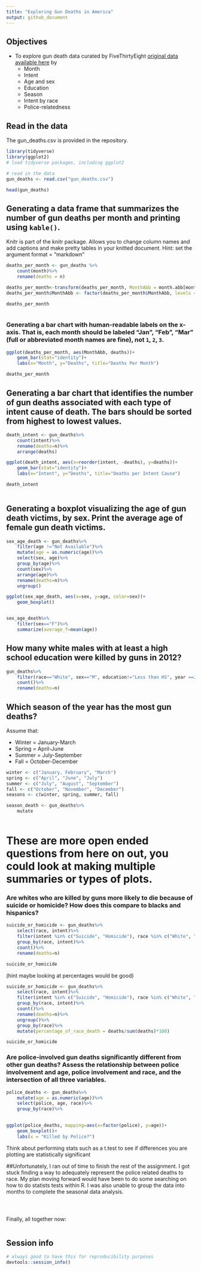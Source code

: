 ---
title: "Exploring Gun Deaths in America"
output: github_document
---

## Objectives
* To explore gun death data curated by FiveThirtyEight [original data available here](https://github.com/fivethirtyeight/guns-data) by
    * Month
    * Intent
    * Age and sex
    * Education
    * Season
    * Intent by race
    * Police-relatedness 

## Read in the data

The gun_deaths.csv is provided in the repository. 
```{r load-data, message=FALSE, warning=FALSE}
library(tidyverse)
library(ggplot2)
# load tidyverse packages, including ggplot2

# read in the data
gun_deaths <- read.csv("gun_deaths.csv")

head(gun_deaths)
```

## Generating a data frame that summarizes the number of gun deaths per month and printing using `kable()`. 

Knitr is part of the knitr package. Allows you to change column names and add captions and make pretty tables in your knitted document. Hint: set the argument format = "markdown"


```{r month, warning=FALSE}
deaths_per_month <- gun_deaths %>%
    count(month)%>%
    rename(deaths = n)

deaths_per_month<-transform(deaths_per_month, MonthAbb = month.abb[month])
deaths_per_month$MonthAbb <- factor(deaths_per_month$MonthAbb, levels = c("Jan", "Feb", "Mar", "Apr", "May", "Jun", "Jul", "Aug", "Sep", "Oct", "Nov", "Dec"))

deaths_per_month
    
```


### Generating a bar chart with human-readable labels on the x-axis. That is, each month should be labeled "Jan", "Feb", "Mar" (full or abbreviated month names are fine), not `1`, `2`, `3`.

```{r month_chart}
ggplot(deaths_per_month, aes(MonthAbb, deaths))+
    geom_bar(stat="identity")+
    labs(x="Month", y="Deaths", title="Deaths Per Month")

deaths_per_month
```

## Generating a bar chart that identifies the number of gun deaths associated with each type of intent cause of death. The bars should be sorted from highest to lowest values.

```{r intent}
death_intent <- gun_deaths%>%
    count(intent)%>%
    rename(deaths=n)%>%
    arrange(deaths)

ggplot(death_intent, aes(x=reorder(intent, -deaths), y=deaths))+
    geom_bar(stat="identity")+
    labs(x="Intent", y="Deaths", title="Deaths per Intent Cause")

death_intent
    

```

## Generating a boxplot visualizing the age of gun death victims, by sex. Print the average age of female gun death victims.

```{r age_&_sex}

sex_age_death <- gun_deaths%>%
    filter(age !="Not Available")%>%
    mutate(age = as.numeric(age))%>%
    select(sex, age)%>%
    group_by(age)%>%
    count(sex)%>%
    arrange(age)%>%
    rename(deaths=n)%>%
    ungroup()

ggplot(sex_age_death, aes(x=sex, y=age, color=sex))+
    geom_boxplot()


sex_age_death%>%
    filter(sex=="F")%>%
    summarize(average_f=mean(age))

```


## How many white males with at least a high school education were killed by guns in 2012?

```{r education}
gun_deaths%>%
    filter(race=="White", sex=="M", education!="Less than HS", year ==2012)%>%
    count()%>%
    rename(deaths=n)
```


## Which season of the year has the most gun deaths?

Assume that:

* Winter = January-March
* Spring = April-June
* Summer = July-September
* Fall = October-December

```{r season}
winter <- c("January, February", "March")
spring <- c("April", "June", "July")
summer <- c("July", "August", "September")
fall <- c("October", "November", "December")
seasons <- c(winter, spring, summer, fall)

season_death <- gun_deaths%>%
    mutate 
    

```


# These are more open ended questions from here on out, you could look at making multiple summaries or types of plots. 

### Are whites who are killed by guns more likely to die because of suicide or homicide? How does this compare to blacks and hispanics?

```{r race}
suicide_or_homicide <- gun_deaths%>%
    select(race, intent)%>%
    filter(intent %in% c("Suicide", "Homicide"), race %in% c("White", "Black", "Hispanic"))%>%
    group_by(race, intent)%>%
    count()%>%
    rename(deaths=n)

suicide_or_homicide

```

(hint maybe looking at percentages would be good)
```{r race_2}
suicide_or_homicide <- gun_deaths%>%
    select(race, intent)%>%
    filter(intent %in% c("Suicide", "Homicide"), race %in% c("White", "Black", "Hispanic"))%>%
    group_by(race, intent)%>%
    count()%>%
    rename(deaths=n)%>%
    ungroup()%>%
    group_by(race)%>%
    mutate(percentage_of_race_death = deaths/sum(deaths)*100)

suicide_or_homicide

```


### Are police-involved gun deaths significantly different from other gun deaths? Assess the relationship between police involvement and age, police involvement and race, and the intersection of all three variables.

```{r police}
police_deaths <- gun_deaths%>%
    mutate(age = as.numeric(age))%>%
    select(police, age, race)%>%
    group_by(race)%>%
   

ggplot(police_deaths, mapping=aes(x=factor(police), y=age))+
    geom_boxplot()+
    labs(x = "Killed by Police?")


```

Think about performing stats such as a t.test to see if differences you are plotting are statistically significant

##Unfortunately, I ran out of time to finish the rest of the assignment. I got stuck finding a way to adequately represent the police related deaths to race. My plan moving forward would have been to do some searching on how to do statists tests within R. I was also unable to group the data into months to complete the seasonal data analysis.

```{r stats?}


```


```{r police_2}

```

```{r stats_2?}


```


Finally, all together now:
```{r police_3}

```


## Session info

```{r}
# always good to have this for reproducibility purposes
devtools::session_info()
```

